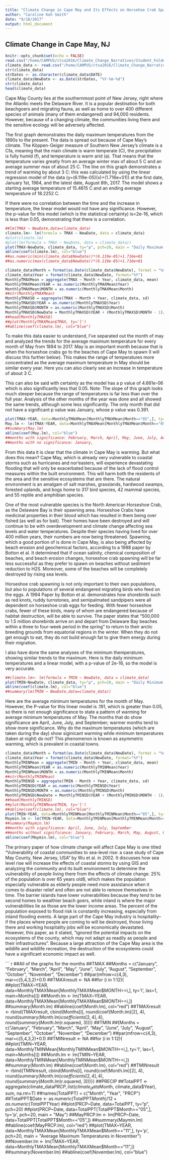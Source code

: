 ```yaml
---
title: "Climate Change in Cape May and Its Effects on Horsehoe Crab Spawning"
author: "Caroline Koh Smith"
date: "9/18/2017"
output: html_document
---
```

## Climate Change in Cape May, NJ

```r
knitr::opts_chunk$set(echo = FALSE)
read.csv("/home/CAMPUS/ctsa2016/Climate_Change_Narratives/Student_Folders/Caroline_Koh_Smith/carolinekohsmith_capemay_data.csv")
climate_data <- read.csv("/home/CAMPUS/ctsa2016/Climate_Change_Narratives/Student_Folders/Caroline_Koh_Smith/carolinekohsmith_capemay_data.csv")
str(climate_data)
strDates <- as.character(climate_data$DATE)
climate_data$NewDate <- as.Date(strDates, "%Y-%m-%d")
str(climate_data)
head(climate_data)
```

Cape May County lies at the southernmost point of New Jersey, right where the Atlantic meets the Delaware River. It is a popular destination for both beachgoers and migrating fauna, as well as home to over 400 different species of animals (many of them endangered) and 94,000 residents. However, because of a changing climate, the communities living there and the sensitive ecology will be adversely affected. 

The first graph demonstrates the daily maximum temperatures from the 1890s to the present. The data is spread out because of Cape May's climate. The Köppen-Geiger measure of Southern New Jersey’s climate is a Cfa, meaning that the main climate is warm temperate (C), the precipitation is fully humid (f), and temperature is warm arid (a). That means that the temperature varies greatly from an average winter max of about 5 C and an average summer max of about 25 C. The line on this graph demonstrates a trend of warming by about 3 C: this was calculated by using the linear regression model of the data (y=(6.119e-05)(x)+(1.716e+01)) at the first date, January 1st, 1984, and the latest date, August 8th, 2017. The model shows a starting average temperature of 15.4615 C and an ending average temperature of 18.2252 C. 

If there were no correlation between the time and the increase in temperature, the linear model would not have any significance. However, the p-value for this model (which is the statistical certainty) is<2e-16, which is less than 0.05, demonstrating that there is a correlation.

```r
##lm(TMAX ~ NewDate,data=climate_data)
climate.lm<- lm(formula = TMAX ~ NewDate, data = climate_data)
#plot(climate.lm)
#plot(lm(formula = TMAX ~ NewDate, data = climate_data))
plot(TMAX~NewDate, climate_data, ty="p", pch=20, main = "Daily Maximum Temperature Data")
abline(coef(climate.lm), col="blue")
##as.numeric(min(climate_data$NewDate))*(6.119e-05)+1.716e+01
##as.numeric(max(climate_data$NewDate))*(6.119e-05)+1.716e+01
```

```r
climate_data$Month = format(as.Date(climate_data$NewDate), format = "%m")
climate_data$Year = format(climate_data$NewDate, format="%Y")
MonthlyTMAXMean = aggregate(TMAX ~ Month + Year, climate_data, mean)
MonthlyTMAXMean$YEAR = as.numeric(MonthlyTMAXMean$Year)
MonthlyTMAXMean$MONTH = as.numeric(MonthlyTMAXMean$Month)
##str(MonthlyTMAXMean)
MonthlyTMAXSD = aggregate(TMAX ~ Month + Year, climate_data, sd)
MonthlyTMAXSD$YEAR = as.numeric(MonthlyTMAXSD$Year)
MonthlyTMAXSD$MONTH = as.numeric(MonthlyTMAXSD$Month)
MonthlyTMAXSD$NewDate = MonthlyTMAXSD$YEAR + (MonthlyTMAXSD$MONTH - 1)/12
##head(MonthlyTMAXSD)
##plot(MonthlyTMAXMean$TMAX, ty='l')
##abline(coef(climate.lm), col="blue")
```

To make this data easier to understand, I've separated out the month of may and analyzed the trends for the average maximum temperature for every month of May from 1894 to 2017. May is an important month because that is when the horseshoe crabs go to the beaches of Cape May to spawn (I will discuss this further below). This makes the range of temperatures more concentrated as the average maximum temperature in May should be similar every year. Here you can also clearly see an increase in temperature of about 3 C. 

This can also be said with certainty as the model has a p value of 4.661e-06 which is also significantly less that 0.05. Note: The slope of this graph looks much steeper because the range of temperatures is far less than over the full year. Analysis of the other months of the year was done and all showed the same trends, although some less significantly. The only month that did not have a significant p value was January, whose p value was 0.391.

```r
plot(TMAX~YEAR, data=MonthlyTMAXMean[MonthlyTMAXMean$Month=="05",], ty='p', pch=20, main = "Average Maximum Temperatures in May")
May.lm <- lm(TMAX~YEAR, data=MonthlyTMAXMean[MonthlyTMAXMean$Month=="05",])
##summary(May.lm)
abline(coef(May.lm), col="blue")
##months with significance: February, March, April, May, June, July, August, September, October, November, December
##months with no significance: January, 
```

From this data it is clear that the climate in Cape May is warming. But what does this mean?
Cape May, which is already very vulnerable to coastal storms such as hurricanes and nor’easters, will experience devastating flooding that will only be exacerbated because of the lack of flood control measures within the built environment. This will harm both the residents of the area and the sensitive ecosystems that are there. The natural environment is an amalgam of salt marshes, grasslands, hardwood swamps, forested uplands, and bogs home to 317 bird species, 42 mammal species, and 55 reptile and amphibian species. 

One of the most vulnerable species is the North American Horseshoe Crab, as the Delaware Bay is their spawning area. Horseshoe Crabs have medicinal properties in their blood which has resulted in them being over fished (as well as for bait). Their homes have been destroyed and will continue to be with overdevelopment and climate change affecting sea levels and water temperatures. Despite their species having lived for over 400 million years, their numbers are now being threatened. Spawning, which a good portion of is done in Cape May, is also being affected by beach erosion and geochemical factors, according to a 1988 paper by Botton et al. It determined that if ocean salinity, chemical composition of beaches, and beach erosion changes, horseshoe crab spawning will be far less successful as they prefer to spawn on beaches without sediment reduction to H2S. Moreover, some of the beaches will be completely destroyed by rising sea levels. 

Horseshoe crab spawning is not only important to their own populations, but also to populations of several endangered migrating birds who feed on the eggs. A 1994 Paper by Botton et al. demonstrates how shorebirds such as red knots, ruddy turnstones, and semipalmated sandpipers were all dependent on horseshoe crab eggs for feeding. With fewer horseshoe crabs, fewer of these birds, many of whom are endangered because of habitat destruction, will be able to survive. The paper states that “500,000 to 1.5 million shorebirds arrive on and depart from Delaware Bay beaches within a three to four-week period in the spring” to return to their arctic breeding grounds from equatorial regions in the winter. When they do not get enough to eat, they do not build enough fat to give them energy during their migration. 

I also have done the same analyses of the minimum themperatures, showing similar trends to the maximum. Here is the daily minimum temperatures and a linear model, with a p-value of 2e-16, so the model is very accurate. 

```r
##climate.lm<- lm(formula = TMIN ~ NewDate, data = climate_data)
plot(TMIN~NewDate, climate_data, ty="p", pch=20, main = "Daily Minimum Temperature Data")
abline(coef(climate.lm), col="blue")
##summary(lm(TMIN ~ NewDate,data=climate_data))
```

Here are the average minimum temperatures for the month of May. However, the P-value for this linear model is .191, which is greater than 0.05, so there is not enough significance to state a pattern of warming for average minimum temperatures of May. The months that do show significance are April, June, July, and September; warmer months tend to show more significance. Why do the maximum temperatures (which are taken during the day) show siginicant warming while minimum temperatures (taken at night) do not? This phenomenon is known as asymmetric warming, which is prevalent in coastal towns.

```r
climate_data$Month = format(as.Date(climate_data$NewDate), format = "%m")
climate_data$Year = format(climate_data$NewDate, format="%Y")
MonthlyTMINMean = aggregate(TMIN ~ Month + Year, climate_data, mean)
MonthlyTMINMean$YEAR = as.numeric(MonthlyTMINMean$Year)
MonthlyTMINMean$MONTH = as.numeric(MonthlyTMINMean$Month)
##str(MonthlyTMINMean)
MonthlyTMINSD = aggregate(TMIN ~ Month + Year, climate_data, sd)
MonthlyTMINSD$YEAR = as.numeric(MonthlyTMINSD$Year)
MonthlyTMINSD$MONTH = as.numeric(MonthlyTMINSD$Month)
MonthlyTMINSD$NewDate = MonthlyTMINSD$YEAR + (MonthlyTMINSD$MONTH - 1)/12
##head(MonthlyTMINSD)
##plot(MonthlyTMINMean$TMIN, ty='l')
##abline(coef(climate.lm), col="blue")
plot(TMIN~YEAR, data=MonthlyTMINMean[MonthlyTMINMean$Month=="05",], ty='p', pch=20, main = "Average Minimum Temperature Data in May")
Maymin.lm <- lm(TMIN~YEAR, data=MonthlyTMINMean[MonthlyTMINMean$Month=="05",])
##summary(Maymin.lm)
##months with significance: April, June, July, September
##months without significance: January, February, March, May, August, October, November, December
abline(coef(Maymin.lm), col="blue")
```

The primary paper of how climate change will affect Cape May is one titled “Vulnerability of coastal communities to sea-level rise: a case study of Cape May County, New Jersey, USA” by Wu et al. in 2002. It discusses how sea level rise will increase the effects of coastal storms by using GIS and analyzing the community and its built environment to determine the vulnerability of people living there from the effects of climate change. 25% of the population is over 65 years old8, which makes the population especially vulnerable as elderly people need more assistance when it comes to disaster relief and often are not able to remove themselves in time. The barrier islands have lower vulnerabilities because they tend to be second homes to wealthier beach goers, while inland is where the major vulnerabilities lie as those are the lower income areas. The percent of the population exposed to flood risk is constantly increasing, especially from inland flooding events. A large part of the Cape May industry is hospitality– if the places where people are coming to will be destroyed, those living there and working hospitality jobs will be economically devastated. However, this paper, as it stated, “ignored the potential impacts on the ecosystems of the county, which may not adapt as readily as people and their infrastructures”. Because a large attraction of the Cape May area is the wildlife and wildlife recreation, the destruction of the ecosystems could have a significant economic impact as well. 


``` r
##All of the graphs for the months
##TMAX
##Months = c("January", "February", "March", "April", "May", "June", "July", "August", "September", "October", "November", "December")
##par(mfrow=c(4,3), mar=c(5,4,3,2)+0.1)
##TMAXresult <- NA
##for (i in 1:12){
##plot(TMAX~YEAR, data=MonthlyTMAXMean[MonthlyTMAXMean$MONTH==i,], ty='l', las=1, main=Months[i])
##Month.lm <- lm(TMAX~YEAR, data=MonthlyTMAXMean[MonthlyTMAXMean$MONTH==i,])
##summary(Month.lm)
##abline(coef(Month.lm), col="red")
##TMAXresult <- rbind(TMAXresult, cbind(Months[i], round(coef(Month.lm)[2], 4), round(summary(Month.lm)$coefficients[2,4],4), round(summary(Month.lm)$r.squared, 3)))}
##TMIN
##{Months = c("January", "February", "March", "April", "May", "June", "July", "August", "September", "October", "November", "December")
##par(mfrow=c(4,3), mar=c(5,4,3,2)+0.1)
##TMINresult <- NA
##for (i in 1:12){
##plot(TMIN~YEAR, data=MonthlyTMINMean[MonthlyTMINMean$MONTH==i,], ty='l', las=1, main=Months[i])
##Month.lm <- lm(TMIN~YEAR, data=MonthlyTMINMean[MonthlyTMINMean$MONTH==i,])
##summary(Month.lm)
##abline(coef(Month.lm), col="red")
##TMINresult <- rbind(TMINresult, cbind(Months[i], round(coef(Month.lm)[2], 4), round(summary(Month.lm)$coefficients[2,4],4), round(summary(Month.lm)$r.squared, 3)))}}
##PRECIP
##TotalPPT <- aggregate(climate_data$PRCP, list(climate_data$Month, climate_data$Year), sum, na.rm=T)
##names(TotalPPT) = c("Month", "Year", "PRCP")
##TotalPPT$Date <- as.numeric(TotalPPT$Month)/12 + as.numeric(TotalPPT$Year)
##plot(PRCP~Date, data=TotalPPT, ty="p", pch=20)
##plot(PRCP~Date, data=TotalPPT[TotalPPT$Month=="05",], ty='p', pch=20, main = "May")
##MayPRCP.lm <- lm(PRCP~Date, data=TotalPPT[TotalPPT$Month=="05",])
##summary(Maymin.lm)
##abline(coef(MayPRCP.lm), col="red")
##plot(TMAX~YEAR, data=MonthlyTMAXMean[MonthlyTMAXMean$Month=="11",], ty='p', pch=20, main = "Average Maximum Temperatures in November")
##November.lm <- lm(TMAX~YEAR, data=MonthlyTMAXMean[MonthlyTMAXMean$Month=="11",])
##summary(November.lm)
##abline(coef(November.lm), col="blue")